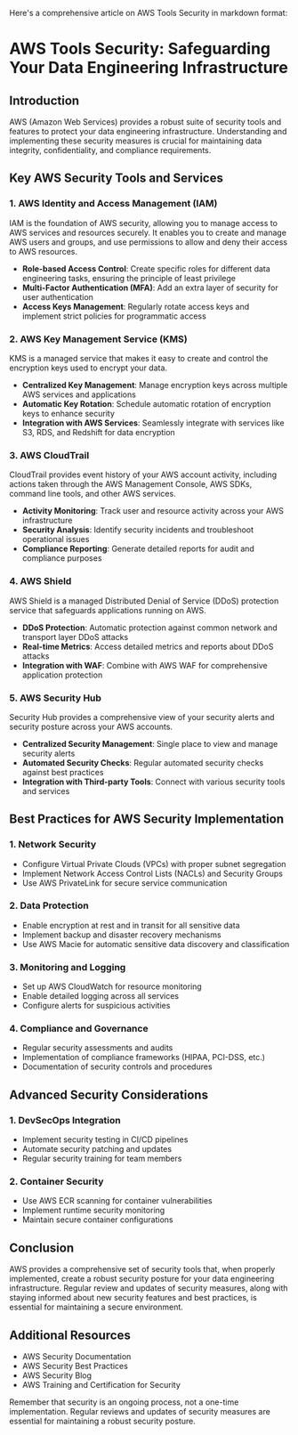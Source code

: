 Here's a comprehensive article on AWS Tools Security in markdown format:

# AWS Tools Security: Safeguarding Your Data Engineering Infrastructure

## Introduction

AWS (Amazon Web Services) provides a robust suite of security tools and features to protect your data engineering infrastructure. Understanding and implementing these security measures is crucial for maintaining data integrity, confidentiality, and compliance requirements.

## Key AWS Security Tools and Services

### 1. AWS Identity and Access Management (IAM)
IAM is the foundation of AWS security, allowing you to manage access to AWS services and resources securely. It enables you to create and manage AWS users and groups, and use permissions to allow and deny their access to AWS resources.
* **Role-based Access Control**: Create specific roles for different data engineering tasks, ensuring the principle of least privilege
* **Multi-Factor Authentication (MFA)**: Add an extra layer of security for user authentication
* **Access Keys Management**: Regularly rotate access keys and implement strict policies for programmatic access

### 2. AWS Key Management Service (KMS)
KMS is a managed service that makes it easy to create and control the encryption keys used to encrypt your data.
* **Centralized Key Management**: Manage encryption keys across multiple AWS services and applications
* **Automatic Key Rotation**: Schedule automatic rotation of encryption keys to enhance security
* **Integration with AWS Services**: Seamlessly integrate with services like S3, RDS, and Redshift for data encryption

### 3. AWS CloudTrail
CloudTrail provides event history of your AWS account activity, including actions taken through the AWS Management Console, AWS SDKs, command line tools, and other AWS services.
* **Activity Monitoring**: Track user and resource activity across your AWS infrastructure
* **Security Analysis**: Identify security incidents and troubleshoot operational issues
* **Compliance Reporting**: Generate detailed reports for audit and compliance purposes

### 4. AWS Shield
AWS Shield is a managed Distributed Denial of Service (DDoS) protection service that safeguards applications running on AWS.
* **DDoS Protection**: Automatic protection against common network and transport layer DDoS attacks
* **Real-time Metrics**: Access detailed metrics and reports about DDoS attacks
* **Integration with WAF**: Combine with AWS WAF for comprehensive application protection

### 5. AWS Security Hub
Security Hub provides a comprehensive view of your security alerts and security posture across your AWS accounts.
* **Centralized Security Management**: Single place to view and manage security alerts
* **Automated Security Checks**: Regular automated security checks against best practices
* **Integration with Third-party Tools**: Connect with various security tools and services

## Best Practices for AWS Security Implementation

### 1. Network Security
* Configure Virtual Private Clouds (VPCs) with proper subnet segregation
* Implement Network Access Control Lists (NACLs) and Security Groups
* Use AWS PrivateLink for secure service communication

### 2. Data Protection
* Enable encryption at rest and in transit for all sensitive data
* Implement backup and disaster recovery mechanisms
* Use AWS Macie for automatic sensitive data discovery and classification

### 3. Monitoring and Logging
* Set up AWS CloudWatch for resource monitoring
* Enable detailed logging across all services
* Configure alerts for suspicious activities

### 4. Compliance and Governance
* Regular security assessments and audits
* Implementation of compliance frameworks (HIPAA, PCI-DSS, etc.)
* Documentation of security controls and procedures

## Advanced Security Considerations

### 1. DevSecOps Integration
* Implement security testing in CI/CD pipelines
* Automate security patching and updates
* Regular security training for team members

### 2. Container Security
* Use AWS ECR scanning for container vulnerabilities
* Implement runtime security monitoring
* Maintain secure container configurations

## Conclusion

AWS provides a comprehensive set of security tools that, when properly implemented, create a robust security posture for your data engineering infrastructure. Regular review and updates of security measures, along with staying informed about new security features and best practices, is essential for maintaining a secure environment.

## Additional Resources
* AWS Security Documentation
* AWS Security Best Practices
* AWS Security Blog
* AWS Training and Certification for Security

Remember that security is an ongoing process, not a one-time implementation. Regular reviews and updates of security measures are essential for maintaining a robust security posture.